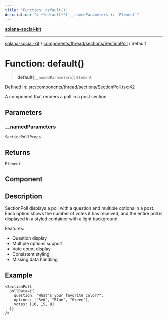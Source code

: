 ```yaml
---
title: "Function: default()"
description: "> **default**(`__namedParameters`): `Element`"
---
```


[**solana-social-kit**](../../../../../README.mdx)

***

[solana-social-kit](../../../../../README.mdx) / [components/thread/sections/SectionPoll](../README.mdx) / default

# Function: default()

> **default**(`__namedParameters`): `Element`

Defined in: [src/components/thread/sections/SectionPoll.tsx:42](https://github.com/SendArcade/solana-social-starter/blob/bd4b3556b8f469c27ebb06f4df65b3a36b43ba3b/src/components/thread/sections/SectionPoll.tsx#L42)

A component that renders a poll in a post section

## Parameters

### \_\_namedParameters

`SectionPollProps`

## Returns

`Element`

## Component

## Description

SectionPoll displays a poll with a question and multiple options in a post.
Each option shows the number of votes it has received, and the entire poll
is displayed in a styled container with a light background.

Features:
- Question display
- Multiple options support
- Vote count display
- Consistent styling
- Missing data handling

## Example

```tsx
<SectionPoll
  pollData={{
    question: "What's your favorite color?",
    options: ["Red", "Blue", "Green"],
    votes: [10, 15, 8]
  }}
/>
```
